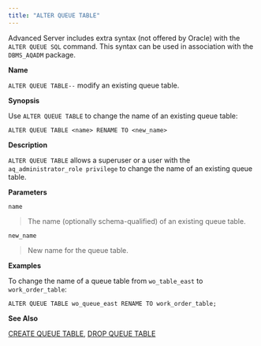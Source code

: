 ```yaml
---
title: "ALTER QUEUE TABLE"
---
```


<div id="alter_queue_table" class="registered_link"></div>

Advanced Server includes extra syntax (not offered by Oracle) with the `ALTER QUEUE SQL` command. This syntax can be used in association with the `DBMS_AQADM` package.

**Name**

`ALTER QUEUE TABLE--` modify an existing queue table.

**Synopsis**

Use `ALTER QUEUE TABLE` to change the name of an existing queue table:

```text
ALTER QUEUE TABLE <name> RENAME TO <new_name>
```

**Description**

`ALTER QUEUE TABLE` allows a superuser or a user with the `aq_administrator_role privilege` to change the name of an existing queue table.

**Parameters**

`name`

> The name (optionally schema-qualified) of an existing queue table.

`new_name`

> New name for the queue table.

**Examples**

To change the name of a queue table from `wo_table_east` to `work_order_table`:

```text
ALTER QUEUE TABLE wo_queue_east RENAME TO work_order_table;
```

**See Also**

[CREATE QUEUE TABLE](../31_create_queue_table/#create_queue_table), [DROP QUEUE TABLE](../53_drop_queue_table/#drop_queue_table)

